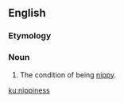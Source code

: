==English==

===Etymology===
{{suffix|en|nippy|ness}}

===Noun===
{{en-noun|-}}

# The condition of being [[nippy]].

[[ku:nippiness]]